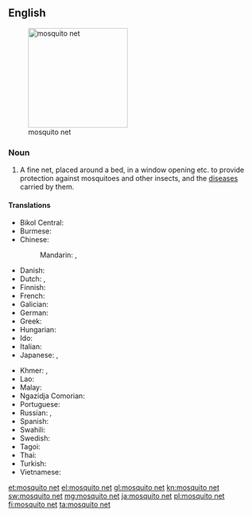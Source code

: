 ==English==
[[File:Javanbedcanopy.JPG|thumb|right|200px|mosquito net]]

===Noun===
{{wikipedia}}
{{en-noun|head=[[mosquito]] [[net]]}}

# A fine net, placed around a bed, in a window opening etc. to provide protection against mosquitoes and other insects, and the [[disease]]s carried by them.
====Translations====
{{trans-top|fine net used to protect against mosquitos}}
* Bikol Central: {{t|bcl|kubong}}
* Burmese: {{t-needed|my}}
* Chinese:
*: Mandarin: {{t+|cmn|蚊帳|sc=Hani}}, {{t+|cmn|蚊帐|tr=wénzhàng|sc=Hani}}
* Danish: {{t+|da|myggenet|n}}
* Dutch: {{t+|nl|klamboe|m}}, {{t|nl|muskietennet|n}}
* Finnish: {{t+|fi|hyttysverkko}}
* French: {{t+|fr|moustiquaire|f}}
* Galician: {{t+|gl|mosquiteiro|m}}
* German: {{t+|de|Moskitonetz|n}}
* Greek: {{t+|el|κουνουπιέρα}}
* Hungarian: {{t+|hu|szúnyogháló}}
* Ido: {{t|io|paramoskito}}
* Italian: {{t+|it|zanzariera|f}}
* Japanese: {{t+|ja|蚊帳|tr=かや, kaya|sc=Jpan}}, {{t|ja|蚊屋|tr=かや, kaya|sc=Jpan}}
{{trans-mid}}
* Khmer: {{t+|km|មុង|tr=mung|sc=Khmr}}, {{t|km|មុងផ្លិត|tr=muŋ plət|sc=Khmr}}
* Lao: {{t-needed|lo}}
* Malay: {{t|ms|kelambu}}
* Ngazidja Comorian: {{t|zdj|mustakera|c9|c10}}
* Portuguese: {{t|pt|mosquiteiro|m}}
* Russian: {{t+|ru|накома́рник|m}}, {{t|ru|моски́тная се́тка|f}}
* Spanish: {{t|es|mosquitero|m}}
* Swahili: {{t+|sw|kiandarua cha mbu}}
* Swedish: {{t|sv|myggnät|n}}
* Tagoi: {{t|tag|kulambo}}
* Thai: {{t|th|มุ้ง|tr=múng|sc=Thai}}
* Turkish: {{t+|tr|cibinlik}}
* Vietnamese: {{t-needed|vi}}
{{trans-bottom}}

[[et:mosquito net]]
[[el:mosquito net]]
[[gl:mosquito net]]
[[kn:mosquito net]]
[[sw:mosquito net]]
[[mg:mosquito net]]
[[ja:mosquito net]]
[[pl:mosquito net]]
[[fi:mosquito net]]
[[ta:mosquito net]]
